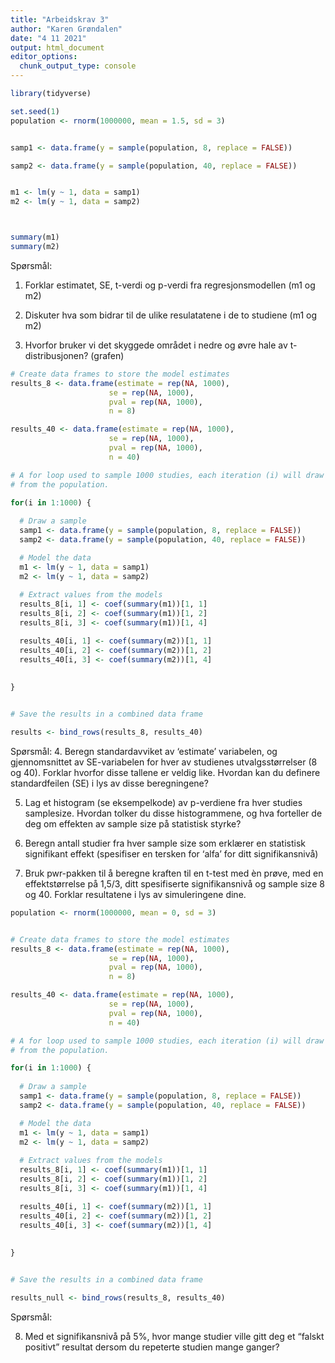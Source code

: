 ```yaml
---
title: "Arbeidskrav 3"
author: "Karen Grøndalen"
date: "4 11 2021"
output: html_document
editor_options: 
  chunk_output_type: console
---
```


```r

library(tidyverse)

set.seed(1)
population <- rnorm(1000000, mean = 1.5, sd = 3)


samp1 <- data.frame(y = sample(population, 8, replace = FALSE))

samp2 <- data.frame(y = sample(population, 40, replace = FALSE))


m1 <- lm(y ~ 1, data = samp1)
m2 <- lm(y ~ 1, data = samp2)



summary(m1)
summary(m2)

```

Spørsmål: 

  1. Forklar estimatet, SE, t-verdi og p-verdi fra regresjonsmodellen (m1 og m2)
    
    

  2. Diskuter hva som bidrar til de ulike resulatatene i de to studiene (m1 og m2)
  
  
  
  3. Hvorfor bruker vi det skyggede området i nedre og øvre hale av t-distribusjonen? (grafen)

```r

# Create data frames to store the model estimates
results_8 <- data.frame(estimate = rep(NA, 1000), 
                      se = rep(NA, 1000), 
                      pval = rep(NA, 1000), 
                      n = 8)  

results_40 <- data.frame(estimate = rep(NA, 1000), 
                      se = rep(NA, 1000), 
                      pval = rep(NA, 1000), 
                      n = 40)

# A for loop used to sample 1000 studies, each iteration (i) will draw a new sample
# from the population. 

for(i in 1:1000) {
  
  # Draw a sample 
  samp1 <- data.frame(y = sample(population, 8, replace = FALSE))
  samp2 <- data.frame(y = sample(population, 40, replace = FALSE))

  # Model the data
  m1 <- lm(y ~ 1, data = samp1)
  m2 <- lm(y ~ 1, data = samp2)
  
  # Extract values from the models
  results_8[i, 1] <- coef(summary(m1))[1, 1]
  results_8[i, 2] <- coef(summary(m1))[1, 2]
  results_8[i, 3] <- coef(summary(m1))[1, 4]

  results_40[i, 1] <- coef(summary(m2))[1, 1]
  results_40[i, 2] <- coef(summary(m2))[1, 2]
  results_40[i, 3] <- coef(summary(m2))[1, 4]
  
  
}


# Save the results in a combined data frame

results <- bind_rows(results_8, results_40)

```

Spørsmål:
  4. Beregn standardavviket av 'estimate' variabelen, og gjennomsnittet av SE-variabelen for hver av studienes utvalgsstørrelser (8 og 40). Forklar hvorfor disse tallene er veldig like. Hvordan kan du definere standardfeilen (SE) i lys av disse beregningene? 

  5. Lag et histogram (se eksempelkode) av p-verdiene fra hver studies samplesize. Hvordan tolker du disse histogrammene, og hva forteller de deg om effekten av sample size på statistisk styrke? 

  6. Beregn antall studier fra hver sample size som erklærer en statistisk signifikant effekt (spesifiser en tersken for 'alfa' for ditt signifikansnivå)

  7. Bruk pwr-pakken til å beregne kraften til en t-test med èn prøve, med en effektstørrelse på 1,5/3, ditt spesifiserte signifikansnivå og sample size 8 og 40. Forklar resultatene i lys av simuleringene dine. 

```r
population <- rnorm(1000000, mean = 0, sd = 3)


# Create data frames to store the model estimates
results_8 <- data.frame(estimate = rep(NA, 1000), 
                      se = rep(NA, 1000), 
                      pval = rep(NA, 1000), 
                      n = 8)  

results_40 <- data.frame(estimate = rep(NA, 1000), 
                      se = rep(NA, 1000), 
                      pval = rep(NA, 1000), 
                      n = 40)

# A for loop used to sample 1000 studies, each iteration (i) will draw a new sample
# from the population. 

for(i in 1:1000) {
  
  # Draw a sample 
  samp1 <- data.frame(y = sample(population, 8, replace = FALSE))
  samp2 <- data.frame(y = sample(population, 40, replace = FALSE))

  # Model the data
  m1 <- lm(y ~ 1, data = samp1)
  m2 <- lm(y ~ 1, data = samp2)
  
  # Extract values from the models
  results_8[i, 1] <- coef(summary(m1))[1, 1]
  results_8[i, 2] <- coef(summary(m1))[1, 2]
  results_8[i, 3] <- coef(summary(m1))[1, 4]

  results_40[i, 1] <- coef(summary(m2))[1, 1]
  results_40[i, 2] <- coef(summary(m2))[1, 2]
  results_40[i, 3] <- coef(summary(m2))[1, 4]
  
  
}


# Save the results in a combined data frame

results_null <- bind_rows(results_8, results_40)

```

Spørsmål:

  8. Med et signifikansnivå på 5%, hvor mange studier ville gitt deg et "falskt positivt" resultat dersom du repeterte studien mange ganger? 

